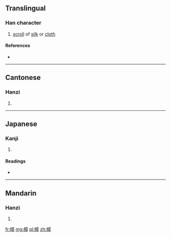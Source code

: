 ==Translingual==

===Han character===
{{Han char|rn=50|rad=巾|as=11|sn=14|four=4024<sub>6</sub>|canj=中月卜廿十 (LBYTJ)|ids=⿰[[巾]][[章]]}}

# [[scroll]] of [[silk]] or [[cloth]]

====References====
* {{Han ref|kx=0336.081|dkj=09067|hdz=10752.130|uh=5E5B|ud=24155|bh=B9F3|bd=47603}}

----

==Cantonese==

===Hanzi===
{{yue-hanzi|jyut=[[zoeng3]]|y=jeung3}}

# {{defn|lang=yue|sort=巾11}}

----

==Japanese==

===Kanji===
{{ja-kanji|grade=|rs=巾11}}

# {{defn|lang=ja|sort=巾11}}

====Readings====
* {{ja-readings|on=[[しょう]] (shō)|kun=[[ぬの]] (nuno)}}

----

==Mandarin==

===Hanzi===
{{cmn-hanzi|pin=[[zhàng]] ([[zhang4]])|wg=chang<sup>4</sup>}}

# {{defn|lang=cmn|sort=巾11}}

[[fr:幛]]
[[mg:幛]]
[[pl:幛]]
[[zh:幛]]